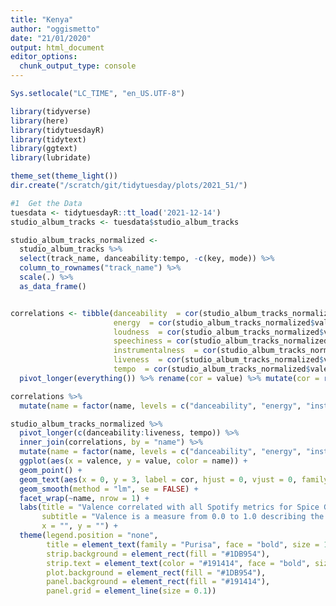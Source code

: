 ```yaml
---
title: "Kenya"
author: "oggismetto"
date: "21/01/2020"
output: html_document
editor_options: 
  chunk_output_type: console
---
```


```r

Sys.setlocale("LC_TIME", "en_US.UTF-8")

library(tidyverse)
library(here)
library(tidytuesdayR)
library(tidytext)
library(ggtext)
library(lubridate)

theme_set(theme_light())
dir.create("/scratch/git/tidytuesday/plots/2021_51/")

#1  Get the Data
tuesdata <- tidytuesdayR::tt_load('2021-12-14')
studio_album_tracks <- tuesdata$studio_album_tracks

```

```r


  
studio_album_tracks_normalized <- 
  studio_album_tracks %>%
  select(track_name, danceability:tempo, -c(key, mode)) %>%
  column_to_rownames("track_name") %>%
  scale(.) %>%
  as_data_frame()


correlations <- tibble(danceability  = cor(studio_album_tracks_normalized$valence, studio_album_tracks_normalized$danceability),
                       energy  = cor(studio_album_tracks_normalized$valence, studio_album_tracks_normalized$energy),
                       loudness  = cor(studio_album_tracks_normalized$valence, studio_album_tracks_normalized$loudness),
                       speechiness = cor(studio_album_tracks_normalized$valence, studio_album_tracks_normalized$speechiness),
                       instrumentalness  = cor(studio_album_tracks_normalized$valence, studio_album_tracks_normalized$instrumentalness),
                       liveness  = cor(studio_album_tracks_normalized$valence, studio_album_tracks_normalized$liveness),
                       tempo  = cor(studio_album_tracks_normalized$valence, studio_album_tracks_normalized$tempo)) %>%
  pivot_longer(everything()) %>% rename(cor = value) %>% mutate(cor = round(cor, 2))

correlations %>% 
  mutate(name = factor(name, levels = c("danceability", "energy", "instrumentalness", "speechiness", "loudness", "tempo", "liveness")))

studio_album_tracks_normalized %>%
  pivot_longer(c(danceability:liveness, tempo)) %>%
  inner_join(correlations, by = "name") %>%
  mutate(name = factor(name, levels = c("danceability", "energy", "instrumentalness", "speechiness", "loudness", "tempo", "liveness"))) %>%
  ggplot(aes(x = valence, y = value, color = name)) +
  geom_point() +
  geom_text(aes(x = 0, y = 3, label = cor, hjust = 0, vjust = 0, family = "Purisa"),size = 5) +
  geom_smooth(method = "lm", se = FALSE) +
  facet_wrap(~name, nrow = 1) +
  labs(title = "Valence correlated with all Spotify metrics for Spice Girls tracks",
       subtitle = "Valence is a measure from 0.0 to 1.0 describing the musical positiveness conveyed by a track",
       x = "", y = "") +
  theme(legend.position = "none",
        title = element_text(family = "Purisa", face = "bold", size = 18),
        strip.background = element_rect(fill = "#1DB954"),
        strip.text = element_text(color = "#191414", face = "bold", size = 15, family = "Purisa"),
        plot.background = element_rect(fill = "#1DB954"),
        panel.background = element_rect(fill = "#191414"),
        panel.grid = element_line(size = 0.1))

```

